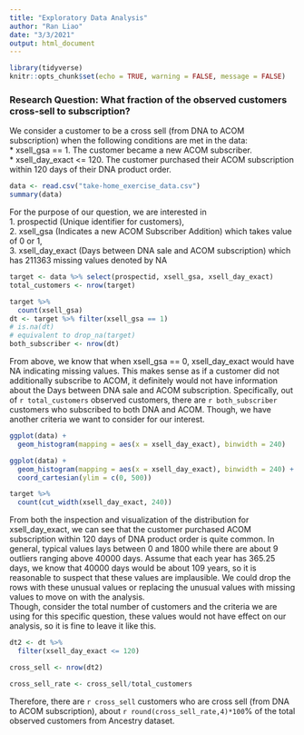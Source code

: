 ---
title: "Exploratory Data Analysis"
author: "Ran Liao"
date: "3/3/2021"
output: html_document
---

```{r setup, include=FALSE}
library(tidyverse)
knitr::opts_chunk$set(echo = TRUE, warning = FALSE, message = FALSE)
```

### Research Question: What fraction of the observed customers cross-sell to subscription?

We consider a customer to be a cross sell (from DNA to ACOM subscription) when the
following conditions are met in the data:  
* xsell_gsa == 1. The customer became a new ACOM subscriber.  
* xsell_day_exact <= 120. The customer purchased their ACOM subscription
within 120 days of their DNA product order.  

```{r}
data <- read.csv("take-home_exercise_data.csv")
summary(data)
```

For the purpose of our question, we are interested in  
1. prospectid (Unique identifier for customers),  
2. xsell_gsa (Indicates a new ACOM Subscriber Addition) which takes value of 0 or 1,  
3. xsell_day_exact (Days between DNA sale and ACOM subscription) which has 211363 missing values denoted by NA  

```{r}
target <- data %>% select(prospectid, xsell_gsa, xsell_day_exact)
total_customers <- nrow(target)

target %>% 
  count(xsell_gsa)
dt <- target %>% filter(xsell_gsa == 1)
# is.na(dt)
# equivalent to drop_na(target)
both_subscriber <- nrow(dt)
```
From above, we know that when xsell_gsa == 0, xsell_day_exact would have NA indicating missing values. This makes sense as if a customer did not additionally subscribe to ACOM, it definitely would not have information about the Days between DNA sale and ACOM subscription. Specifically, out of `r total_customers` observed customers, there are `r both_subscriber` customers who subscribed to both DNA and ACOM. Though, we have another criteria we want to consider for our interest.
```{r Inspection and Visualization}
ggplot(data) + 
  geom_histogram(mapping = aes(x = xsell_day_exact), binwidth = 240)

ggplot(data) + 
  geom_histogram(mapping = aes(x = xsell_day_exact), binwidth = 240) + 
  coord_cartesian(ylim = c(0, 500))

target %>% 
  count(cut_width(xsell_day_exact, 240))
```
From both the inspection and visualization of the distribution for xsell_day_exact, we can see that the customer purchased ACOM subscription within 120 days of DNA product order is quite common. In general, typical values lays between 0 and 1800 while there are about 9 outliers ranging above 40000 days. Assume that each year has 365.25 days, we know that 40000 days would be about 109 years, so it is reasonable to suspect that these values are implausible. We could drop the rows with these unusual values or replacing the unusual values with missing values to move on with the analysis.   
Though, consider the total number of customers and the criteria we are using for this specific question, these values would not have effect on our analysis, so it is fine to leave it like this.


```{r}
dt2 <- dt %>% 
  filter(xsell_day_exact <= 120)

cross_sell <- nrow(dt2)

cross_sell_rate <- cross_sell/total_customers
```

Therefore, there are `r cross_sell` customers who are cross sell (from DNA to ACOM subscription), about `r round(cross_sell_rate,4)*100`% of the total observed customers from Ancestry dataset. 